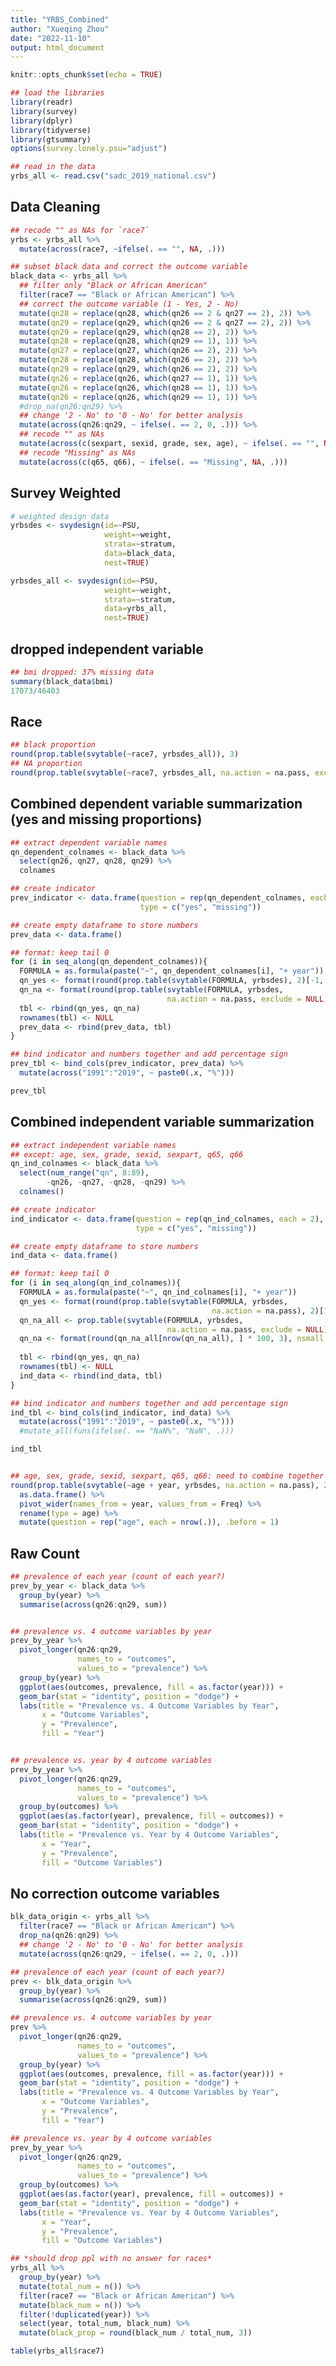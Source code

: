 ```yaml
---
title: "YRBS_Combined"
author: "Xueqing Zhou"
date: "2022-11-10"
output: html_document
---
```


```r
knitr::opts_chunk$set(echo = TRUE)
```

```r
## load the libraries
library(readr)
library(survey)
library(dplyr)
library(tidyverse)
library(gtsummary)
options(survey.lonely.psu="adjust")
```

```r
## read in the data
yrbs_all <- read.csv("sadc_2019_national.csv")
```

## Data Cleaning

```r
## recode "" as NAs for `race7`
yrbs <- yrbs_all %>%
  mutate(across(race7, ~ifelse(. == "", NA, .)))

## subset black data and correct the outcome variable
black_data <- yrbs_all %>%
  ## filter only "Black or African American"
  filter(race7 == "Black or African American") %>%
  ## correct the outcome variable (1 - Yes, 2 - No)
  mutate(qn28 = replace(qn28, which(qn26 == 2 & qn27 == 2), 2)) %>%
  mutate(qn29 = replace(qn29, which(qn26 == 2 & qn27 == 2), 2)) %>%
  mutate(qn29 = replace(qn29, which(qn28 == 2), 2)) %>%
  mutate(qn28 = replace(qn28, which(qn29 == 1), 1)) %>%
  mutate(qn27 = replace(qn27, which(qn26 == 2), 2)) %>%
  mutate(qn28 = replace(qn28, which(qn26 == 2), 2)) %>%
  mutate(qn29 = replace(qn29, which(qn26 == 2), 2)) %>%
  mutate(qn26 = replace(qn26, which(qn27 == 1), 1)) %>%
  mutate(qn26 = replace(qn26, which(qn28 == 1), 1)) %>%
  mutate(qn26 = replace(qn26, which(qn29 == 1), 1)) %>%
  #drop_na(qn26:qn29) %>%
  ## change '2 - No' to '0 - No' for better analysis
  mutate(across(qn26:qn29, ~ ifelse(. == 2, 0, .))) %>%
  ## recode "" as NAs
  mutate(across(c(sexpart, sexid, grade, sex, age), ~ ifelse(. == "", NA, .))) %>%
  ## recode "Missing" as NAs
  mutate(across(c(q65, q66), ~ ifelse(. == "Missing", NA, .)))
```


## Survey Weighted

```r
# weighted design data
yrbsdes <- svydesign(id=~PSU, 
                     weight=~weight, 
                     strata=~stratum, 
                     data=black_data, 
                     nest=TRUE)

yrbsdes_all <- svydesign(id=~PSU, 
                     weight=~weight, 
                     strata=~stratum, 
                     data=yrbs_all, 
                     nest=TRUE)
```


## dropped independent variable

```r
## bmi dropped: 37% missing data
summary(black_data$bmi)
17073/46403
```


## Race

```r
## black proportion
round(prop.table(svytable(~race7, yrbsdes_all)), 3)
## NA proportion
round(prop.table(svytable(~race7, yrbsdes_all, na.action = na.pass, exclude = NULL)), 3)
```


## Combined dependent variable summarization (yes and missing proportions)

```r
## extract dependent variable names
qn_dependent_colnames <- black_data %>%
  select(qn26, qn27, qn28, qn29) %>%
  colnames

## create indicator
prev_indicator <- data.frame(question = rep(qn_dependent_colnames, each = 2),
                             type = c("yes", "missing"))

## create empty dataframe to store numbers
prev_data <- data.frame()

## format: keep tail 0
for (i in seq_along(qn_dependent_colnames)){
  FORMULA = as.formula(paste("~", qn_dependent_colnames[i], "+ year"))
  qn_yes <- format(round(prop.table(svytable(FORMULA, yrbsdes), 2)[-1, ] * 100, 3), nsmall = 3)
  qn_na <- format(round(prop.table(svytable(FORMULA, yrbsdes, 
                                   na.action = na.pass, exclude = NULL), 2)[3, ] * 100, 3), nsmall = 3)
  tbl <- rbind(qn_yes, qn_na)
  rownames(tbl) <- NULL
  prev_data <- rbind(prev_data, tbl)
}

## bind indicator and numbers together and add percentage sign
prev_tbl <- bind_cols(prev_indicator, prev_data) %>%
  mutate(across("1991":"2019", ~ paste0(.x, "%")))

prev_tbl
```


## Combined independent variable summarization

```r
## extract independent variable names
## except: age, sex, grade, sexid, sexpart, q65, q66
qn_ind_colnames <- black_data %>%
  select(num_range("qn", 8:89), 
        -qn26, -qn27, -qn28, -qn29) %>%
  colnames()

## create indicator
ind_indicator <- data.frame(question = rep(qn_ind_colnames, each = 2),
                            type = c("yes", "missing"))

## create empty dataframe to store numbers
ind_data <- data.frame()

## format: keep tail 0
for (i in seq_along(qn_ind_colnames)){
  FORMULA = as.formula(paste("~", qn_ind_colnames[i], "+ year"))
  qn_yes <- format(round(prop.table(svytable(FORMULA, yrbsdes,
                                             na.action = na.pass), 2)[1, ] * 100, 3), nsmall = 3)
  qn_na_all <- prop.table(svytable(FORMULA, yrbsdes, 
                                   na.action = na.pass, exclude = NULL), 2)
  qn_na <- format(round(qn_na_all[nrow(qn_na_all), ] * 100, 3), nsmall = 3)
  
  tbl <- rbind(qn_yes, qn_na)
  rownames(tbl) <- NULL
  ind_data <- rbind(ind_data, tbl)
}

## bind indicator and numbers together and add percentage sign
ind_tbl <- bind_cols(ind_indicator, ind_data) %>%
  mutate(across("1991":"2019", ~ paste0(.x, "%")))
  #mutate_all(funs(ifelse(. == "NaN%", "NaN", .)))

ind_tbl


## age, sex, grade, sexid, sexpart, q65, q66: need to combine together
round(prop.table(svytable(~age + year, yrbsdes, na.action = na.pass), 2) * 100, 3) %>%
  as.data.frame() %>%
  pivot_wider(names_from = year, values_from = Freq) %>%
  rename(type = age) %>%
  mutate(question = rep("age", each = nrow(.)), .before = 1)
```


## Raw Count

```r
## prevalence of each year (count of each year?)
prev_by_year <- black_data %>% 
  group_by(year) %>%
  summarise(across(qn26:qn29, sum))


## prevalence vs. 4 outcome variables by year
prev_by_year %>%
  pivot_longer(qn26:qn29,
               names_to = "outcomes",
               values_to = "prevalence") %>%
  group_by(year) %>%
  ggplot(aes(outcomes, prevalence, fill = as.factor(year))) +
  geom_bar(stat = "identity", position = "dodge") +
  labs(title = "Prevalence vs. 4 Outcome Variables by Year",
       x = "Outcome Variables",
       y = "Prevalence",
       fill = "Year")


## prevalence vs. year by 4 outcome variables
prev_by_year %>%
  pivot_longer(qn26:qn29,
               names_to = "outcomes",
               values_to = "prevalence") %>%
  group_by(outcomes) %>%
  ggplot(aes(as.factor(year), prevalence, fill = outcomes)) +
  geom_bar(stat = "identity", position = "dodge") +
  labs(title = "Prevalence vs. Year by 4 Outcome Variables",
       x = "Year",
       y = "Prevalence",
       fill = "Outcome Variables")
```

## No correction outcome variables

```r
blk_data_origin <- yrbs_all %>%
  filter(race7 == "Black or African American") %>%
  drop_na(qn26:qn29) %>%
  ## change '2 - No' to '0 - No' for better analysis
  mutate(across(qn26:qn29, ~ ifelse(. == 2, 0, .)))

## prevalence of each year (count of each year?)
prev <- blk_data_origin %>% 
  group_by(year) %>%
  summarise(across(qn26:qn29, sum))

## prevalence vs. 4 outcome variables by year
prev %>%
  pivot_longer(qn26:qn29,
               names_to = "outcomes",
               values_to = "prevalence") %>%
  group_by(year) %>%
  ggplot(aes(outcomes, prevalence, fill = as.factor(year))) +
  geom_bar(stat = "identity", position = "dodge") +
  labs(title = "Prevalence vs. 4 Outcome Variables by Year",
       x = "Outcome Variables",
       y = "Prevalence",
       fill = "Year")

## prevalence vs. year by 4 outcome variables
prev_by_year %>%
  pivot_longer(qn26:qn29,
               names_to = "outcomes",
               values_to = "prevalence") %>%
  group_by(outcomes) %>%
  ggplot(aes(as.factor(year), prevalence, fill = outcomes)) +
  geom_bar(stat = "identity", position = "dodge") +
  labs(title = "Prevalence vs. Year by 4 Outcome Variables",
       x = "Year",
       y = "Prevalence",
       fill = "Outcome Variables")

## *should drop ppl with no answer for races*
yrbs_all %>%
  group_by(year) %>%
  mutate(total_num = n()) %>%
  filter(race7 == "Black or African American") %>%
  mutate(black_num = n()) %>%
  filter(!duplicated(year)) %>%
  select(year, total_num, black_num) %>%
  mutate(black_prop = round(black_num / total_num, 3))

table(yrbs_all$race7)
```
